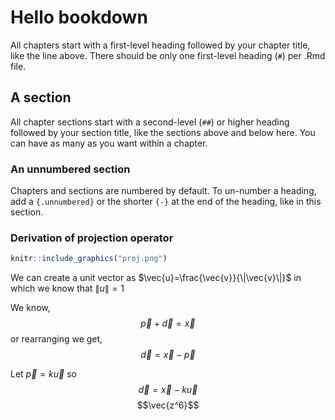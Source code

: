 # Hello bookdown

All chapters start with a first-level heading followed by your chapter title, like the line above. There should be only one first-level heading (`#`) per .Rmd file.

## A section

All chapter sections start with a second-level (`##`) or higher heading followed by your section title, like the sections above and below here. You can have as many as you want within a chapter.

### An unnumbered section {.unnumbered}

Chapters and sections are numbered by default. To un-number a heading, add a `{.unnumbered}` or the shorter `{-}` at the end of the heading, like in this section.

### Derivation of projection operator

```r
knitr::include_graphics("proj.png")
```

We can create a unit vector as $\vec{u}=\frac{\vec{v}}{\|\vec{v}\|}$ in which we know that $\|u\|=1$

We know,
$$\vec{p}+\vec{d}=\vec{x}$$
or rearranging we get,
$$\vec{d}=\vec{x}-\vec{p}$$

Let $\vec{p}=k\vec{u}$
so
$$\vec{d}=\vec{x}-k\vec{u}$$
$$\vec{z^6}$$
